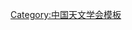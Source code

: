 {{Navbox
| name   = 中国天文学会第九届理事会
| title  = [[中国天文学会]]第九届理事会
| above  = 1998年12月－2002年10月
| bodyclass = hlist
| group1 = 名誉理事长
| list1  = 
* [[王绶琯]]
* [[叶叔华]]
* [[曲钦岳]]
* [[龚树模]]
| group2 = 理事长
| list2  = [[方成 (天文学家)|方　成]]
| group3 = 副理事长
| list3  = 
* [[李志刚]]
* [[何香涛]]
* [[罗国权]]
* [[赵刚 (天文学家)|赵　刚]]
* [[赵君亮]]
| group4 = 秘书长
| list4  = [[陆本魁]]
| group5 = 副秘书长
| list5  = 
* [[吴美霞]]
* [[蒋协助]]
| group6 = 
| list6  = 
}}<noinclude>
{{collapsible option}}
[[Category:中国天文学会模板]]
</noinclude>